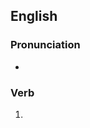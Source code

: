 ==English==

===Pronunciation===
* {{rhymes|en|aɪd|s=3}}

===Verb===
{{head|en|verb form}}

# {{en-past of|resupply}}